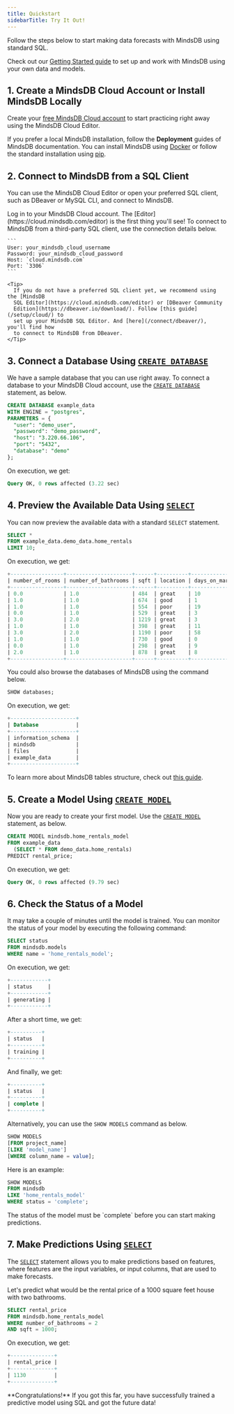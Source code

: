 ```yaml
---
title: Quickstart
sidebarTitle: Try It Out!
---
```


Follow the steps below to start making data forecasts with MindsDB using standard SQL.

Check out our [Getting Started guide](/getting-started/) to set up and work with
MindsDB using your own data and models.

## 1. Create a MindsDB Cloud Account or Install MindsDB Locally

Create your [free MindsDB Cloud account](https://cloud.mindsdb.com/register) to
start practicing right away using the MindsDB Cloud Editor.

If you prefer a local MindsDB installation, follow the **Deployment** guides of
MindsDB documentation. You can install MindsDB using
[Docker](setup/self-hosted/docker/) or follow the standard installation using
[pip](setup/self-hosted/pip/source/).

## 2. Connect to MindsDB from a SQL Client

You can use the MindsDB Cloud Editor or open your preferred SQL client, such
as DBeaver or MySQL CLI, and connect to MindsDB.

<Tabs>

  <Tab title="Using the MindsDB Cloud Editor">
    Log in to your MindsDB Cloud account. The
    [Editor](https://cloud.mindsdb.com/editor) is the first thing you'll see!
  </Tab>

  <Tab title="Using a Third-Party SQL Client">
    To connect to MindsDB from a third-party SQL client, use the connection details
    below.

    ```
    User: your_mindsdb_cloud_username
    Password: your_mindsdb_cloud_password
    Host: `cloud.mindsdb.com`
    Port: `3306`
    ```

    <Tip>
      If you do not have a preferred SQL client yet, we recommend using the [MindsDB
      SQL Editor](https://cloud.mindsdb.com/editor) or [DBeaver Community
      Edition](https://dbeaver.io/download/). Follow [this guide](/setup/cloud/) to
      set up your MindsDB SQL Editor. And [here](/connect/dbeaver/), you'll find how
      to connect to MindsDB from DBeaver.
    </Tip>
  </Tab>

</Tabs>

## 3. Connect a Database Using [`CREATE DATABASE`](/sql/create/databases/)

We have a sample database that you can use right away. To connect a database to your MindsDB Cloud account, use the [`CREATE DATABASE`](/sql/create/databases/) statement, as below.

```sql
CREATE DATABASE example_data
WITH ENGINE = "postgres",
PARAMETERS = {
  "user": "demo_user",
  "password": "demo_password",
  "host": "3.220.66.106",
  "port": "5432",
  "database": "demo"
};
```

On execution, we get:

```sql
Query OK, 0 rows affected (3.22 sec)
```

## 4. Preview the Available Data Using [`SELECT`](/sql/api/select/)

You can now preview the available data with a standard `SELECT` statement.

```sql
SELECT *
FROM example_data.demo_data.home_rentals
LIMIT 10;
```

On execution, we get:

```sql
+-----------------+---------------------+------+----------+----------------+---------------+--------------+--------------+
| number_of_rooms | number_of_bathrooms | sqft | location | days_on_market | initial_price | neighborhood | rental_price |
+-----------------+---------------------+------+----------+----------------+---------------+--------------+--------------+
| 0.0             | 1.0                 | 484  | great    | 10             | 2271          | south_side   | 2271         |
| 1.0             | 1.0                 | 674  | good     | 1              | 2167          | downtown     | 2167         |
| 1.0             | 1.0                 | 554  | poor     | 19             | 1883          | westbrae     | 1883         |
| 0.0             | 1.0                 | 529  | great    | 3              | 2431          | south_side   | 2431         |
| 3.0             | 2.0                 | 1219 | great    | 3              | 5510          | south_side   | 5510         |
| 1.0             | 1.0                 | 398  | great    | 11             | 2272          | south_side   | 2272         |
| 3.0             | 2.0                 | 1190 | poor     | 58             | 4463          | westbrae     | 4124         |
| 1.0             | 1.0                 | 730  | good     | 0              | 2224          | downtown     | 2224         |
| 0.0             | 1.0                 | 298  | great    | 9              | 2104          | south_side   | 2104         |
| 2.0             | 1.0                 | 878  | great    | 8              | 3861          | south_side   | 3861         |
+-----------------+---------------------+------+----------+----------------+---------------+--------------+--------------+
```

You could also browse the databases of MindsDB using the command below.

```sql
SHOW databases;
```

On execution, we get:

```sql
+---------------------+
| Database            |
+---------------------+
| information_schema  |
| mindsdb             |
| files               |
| example_data        |
+---------------------+
```

To learn more about MindsDB tables structure, check out
[this guide](/sql/table-structure/).

## 5. Create a Model Using [`CREATE MODEL`](/sql/create/predictor/)

Now you are ready to create your first model. Use the
[`CREATE MODEL`](/sql/create/predictor/) statement, as below.

```sql
CREATE MODEL mindsdb.home_rentals_model
FROM example_data
  (SELECT * FROM demo_data.home_rentals)
PREDICT rental_price;
```

On execution, we get:

```sql
Query OK, 0 rows affected (9.79 sec)
```

## 6. Check the Status of a Model

It may take a couple of minutes until the model is trained. You can monitor
the status of your model by executing the following command:

```sql
SELECT status
FROM mindsdb.models
WHERE name = 'home_rentals_model';
```

On execution, we get:

```sql
+------------+
| status     |
+------------+
| generating |
+------------+
```

After a short time, we get:

```sql
+----------+
| status   |
+----------+
| training |
+----------+
```

And finally, we get:

```sql
+----------+
| status   |
+----------+
| complete |
+----------+
```

Alternatively, you can use the `SHOW MODELS` command as below.

```sql
SHOW MODELS
[FROM project_name]
[LIKE 'model_name']
[WHERE column_name = value];
```

Here is an example:

```sql
SHOW MODELS
FROM mindsdb
LIKE 'home_rentals_model'
WHERE status = 'complete';
```

<Warning>
  The status of the model must be `complete` before you can start making predictions.
</Warning>

## 7. Make Predictions Using [`SELECT`](/sql/api/select/)

The [`SELECT`](/sql/api/select/) statement allows you to make predictions based
on features, where features are the input variables, or input columns, that are
used to make forecasts.

Let's predict what would be the rental price of a 1000 square feet house with
two bathrooms.

```sql
SELECT rental_price
FROM mindsdb.home_rentals_model
WHERE number_of_bathrooms = 2
AND sqft = 1000;
```

On execution, we get:

```sql
+--------------+
| rental_price |
+--------------+
| 1130         |
+--------------+
```

<Check>
**Congratulations!** If you got this far, you have successfully trained a predictive model using SQL
and got the future data!
</Check>
